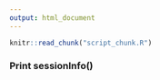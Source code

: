 ```yaml
---
output: html_document
---
```


```r
knitr::read_chunk("script_chunk.R")
```

### Print sessionInfo()

```r
``` 
